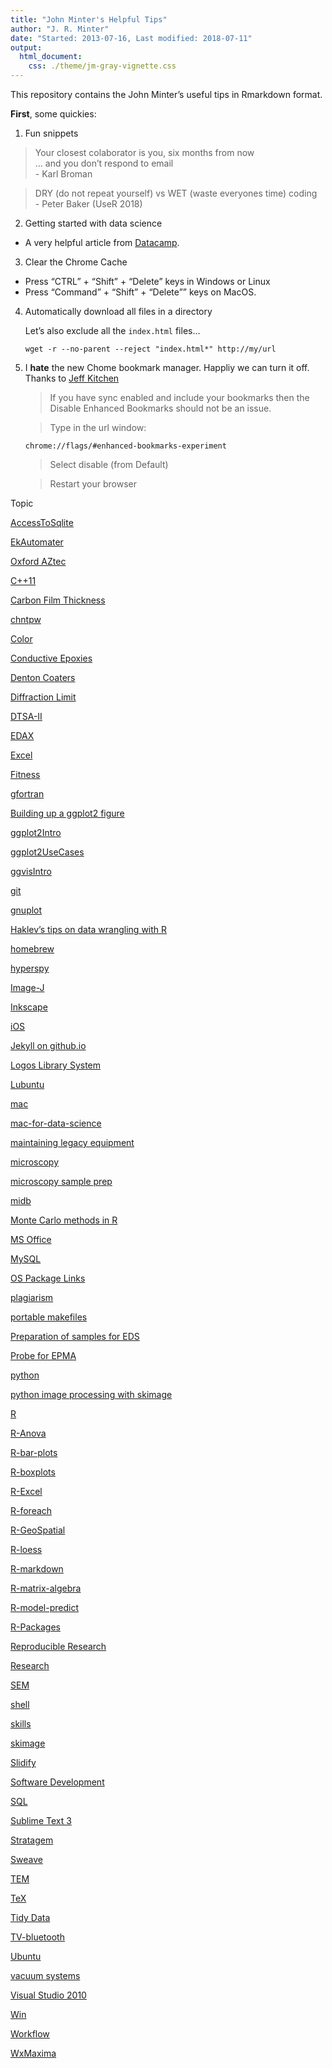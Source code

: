 ```yaml
---
title: "John Minter's Helpful Tips"
author: "J. R. Minter"
date: "Started: 2013-07-16, Last modified: 2018-07-11"
output:
  html_document:
    css: ./theme/jm-gray-vignette.css
---
```


This repository contains the John Minter's useful tips in Rmarkdown
format.


**First**, some quickies: 

1. Fun snippets

> Your closest colaborator is you, six months from now    
> ... and you don't respond to email     
> - Karl Broman

> DRY (do not repeat yourself) vs WET (waste everyones time) coding    
> - Peter Baker (UseR 2018)

2. Getting started with data science

- A very helpful article from
[Datacamp](https://www.datacamp.com/community/tutorials/setup-data-science-environment).

3. Clear the Chrome Cache

- Press "CTRL" + "Shift" + "Delete" keys in Windows or Linux
- Press "Command" + "Shift" + "Delete"" keys on MacOS.

4. Automatically download all files in a directory

	Let's also exclude all the `index.html` files... 

	```
wget -r --no-parent --reject "index.html*" http://my/url
	```

5. I **hate** the new Chome bookmark manager. Happliy we can turn it off. Thanks to [Jeff Kitchen](https://productforums.google.com/forum/#!topic/chrome/TVHpStVuxSc)

	> If you have sync enabled and include your bookmarks then the Disable Enhanced Bookmarks should not be an issue. 

	> Type in the url window:

	```
chrome://flags/#enhanced-bookmarks-experiment
	```

	> Select disable (from Default) 

	> Restart your browser

Topic

[AccessToSqlite](./AccessToSqlite/AccessToSqlite.html)

[EkAutomater](./automater/automater.html)

[Oxford AZtec](./AZtec/AZtec.html)

[C++11](./C++11/C++11-Tips.html)

[Carbon Film Thickness](./carbonFilmThickness/carbonFilmThickness.html)

[chntpw](./chntpw/chntpw.html)

[Color](./color/color.html)

[Conductive Epoxies](./ConductiveEpoxy/ConductiveEpoxy.html)

[Denton Coaters](./Denton/Denton.html)

[Diffraction Limit](./DiffractionLimit/DiffractionLimit.html)

[DTSA-II](./dtsa2/dtsa2.html)

[EDAX](./EDAX/EDAX.html)

[Excel](./Excel/Excel.html)

[Fitness](./fitness/fitness.html)

[gfortran](./gfortran/gfortran.html)

[Building up a ggplot2 figure](./ggplot2figure/ggplot2-figure.html)

[ggplot2Intro](./ggplot2Intro/ggplot2Intro.html)

[ggplot2UseCases](./ggplot2UseCases/ggplot2UseCases.html)

[ggvisIntro](./ggvisIntro/ggvisIntro.html)

[git](./git/git-tips.html)

[gnuplot](./gnuplot/gnuplot.html)

[Haklev's tips on data wrangling with R](./hacklev/hacklev.html)

[homebrew](./homebrew/homebrew.html)

[hyperspy](./hyperspy/hyperspy.html)

[Image-J](./ImageJ/ImageJ.html)

[Inkscape](./inkscape/inkscape.html)

[iOS](./iOS/iOS.html)

[Jekyll on github.io](./jekyll-github/jekyll-github.html)

[Logos Library System](./Logos/Logos.html)

[Lubuntu](./Lubuntu/Lubuntu.html)

[mac](./mac/mac.html)

[mac-for-data-science](./mac-for-data-science/mac-for-data-science.html)

[maintaining legacy equipment](./legacy/Legacy.html)

[microscopy](./micro/micro.html)

[microscopy sample prep](./micro-sample-prep/micro-sample-prep.html)

[midb](./midb/midb.html)

[Monte Carlo methods in R](./monteCarlo/monteCarlo.html)

[MS Office](./msOffice/msOffice.html)

[MySQL](./mysql/mysql.html)

[OS Package Links](./osPkgs/osPkgs.html)

[plagiarism](./plagiarism/plagiarism.html)

[portable makefiles](./portableMakefiles/portableMakefiles.html)

[Preparation of samples for EDS](./prepForEDS/prepForEDS.html)

[Probe for EPMA](./probeForEPMA/probeForEPMA.html)

[python](./python/python.html)

[python image processing with skimage](./skimage/skimage.html)

[R](./R/R-tips.html)

[R-Anova](./R-Anova/R-Anova.html)

[R-bar-plots](./R-bar-plots/R-bar-plots.html)

[R-boxplots](./R-boxplots/R-boxplots.html)

[R-Excel](./R-Excel/R-Excel.html)

[R-foreach](./R-foreach/R-foreach.html)

[R-GeoSpatial](./R-GeoSpatial/R-GeoSpatial.html)

[R-loess](./R-loess/R-loess.html)

[R-markdown](./R-markdown/R-markdown.html)

[R-matrix-algebra](./R-matrix-algebra/R-matrix-algebra.html)

[R-model-predict](./R-model-predict/R-model-predict.html)

[R-Packages](./R-packages/R-packages.html)

[Reproducible Research](./ReproducibleResearch/ReproducibleResearch.html)

[Research](./research/research.html)

[SEM](./SEM/SEM.html)

[shell](./shell/shell-tips.html)

[skills](./skills/skills.html)

[skimage](./skimage/skimage.html)

[Slidify](./Slidify/Slidify.html)

[Software Development](./software-dev/software-dev.html)

[SQL](./SQL/SQL.html)

[Sublime Text 3](./ST3/ST3.html)

[Stratagem](./Stratagem/Stratagem.html)

[Sweave](./Sweave/Sweave.html)

[TEM](./TEM/TEM.html)

[TeX](./tex/tex-tips.html)

[Tidy Data](./tidyData/tidyData.html)

[TV-bluetooth](./tv-bluetooth/tv-bluetooth.html)

[Ubuntu](./ubuntu/ubuntu.html)

[vacuum systems](./vacuum/vacuum.html)

[Visual Studio 2010](./VS2010/VS2010.html)

[Win](./win/win.html)

[Workflow](./workflow/workflow.html)

[WxMaxima](./WxMaxima/WxMaxima.html)

